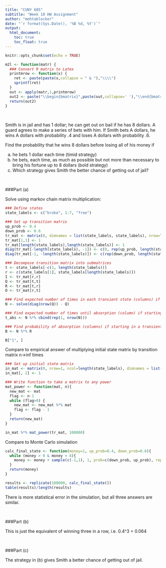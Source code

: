 ---
title: "CUNY 605"
subtitle: "Week 10 HW Assignment"
author: "mehtablocker"
date: "`r format(Sys.Date(), '%B %d, %Y')`"
output:
  html_document:
    toc: true
    toc_float: true
---

<style type="text/css">
h3 {
  color: DarkBlue;
}
</style>

```{r setup, include=FALSE}
knitr::opts_chunk$set(echo = TRUE)

m2l <- function(matr) {
  ### Convert R matrix to Latex
  printmrow <- function(x) {
    ret <- paste(paste(x,collapse = " & "),"\\\\")
    sprintf(ret)
  }
  out <- apply(matr,1,printmrow)
  out2 <- paste("\\begin{bmatrix}",paste(out,collapse=' '),"\\end{bmatrix}")
  return(out2)
}
```

<br>

Smith is in jail and has 1 dollar; he can get out on bail if he has 8 dollars. A guard agrees to make a series of bets with him. If Smith bets A dollars, he wins A dollars with probability .4 and loses A dollars with probability .6. 
 
Find the probability that he wins 8 dollars before losing all of his money if 
 
 
(a) he bets 1 dollar each time (timid strategy)
(b) he bets, each time, as much as possible but not more than necessary to bring his fortune up to 8 dollars (bold strategy)
(c) Which strategy gives Smith the better chance of getting out of jail?

<br>

###Part (a)

Solve using markov chain matrix multiplication:

```{r mcm}
### Define states
state_labels <- c("broke", 1:7, "free")

### Set up transition matrix
up_prob <- 0.4
down_prob <- 0.6
tr_mat <- matrix(0, dimnames = list(state_labels, state_labels), nrow=length(state_labels), ncol=length(state_labels))
tr_mat[1,1] <- 1
tr_mat[length(state_labels),length(state_labels)] <- 1
diag(tr_mat[-length(state_labels), -1]) <- c(0, rep(up_prob, length(state_labels)-2))
diag(tr_mat[-1, -length(state_labels)]) <- c(rep(down_prob, length(state_labels)-2), 0)

### Decompose transition matrix into submatrices
t <- state_labels[-c(1, length(state_labels))]
r <- c(state_labels[1], state_labels[length(state_labels)])
I <- tr_mat[r,r]
Q <- tr_mat[t,t]
R <- tr_mat[t,r]
O <- tr_mat[r,t]

### Find expected number of times in each transient state (columns) if starting in a transient state (rows)
N <- solve(diag(nrow(Q)) - Q)

### Find expected number of times until absorption (column) if starting in a transient state (rows)
t_abs <- N %*% cbind(rep(1, nrow(N)))

### Find probability of absorption (columns) if starting in a transient state (rows)
B <- N %*% R

B["1", ]
```

Compare to empirical answer of multiplying initial state matrix by transition matrix n->inf times

```{r emp}
### Set up initial state matrix
in_mat <- matrix(0, nrow=1, ncol=length(state_labels), dimnames = list("initial", state_labels))
in_mat[, 2] <- 1

### Write function to take a matrix to any power
mat_power <- function(mat, n){
  new_mat <- mat
  flag <- n-1
  while (flag>0) {
    new_mat <- new_mat %*% mat
    flag <- flag - 1
  }
  return(new_mat)
}

in_mat %*% mat_power(tr_mat, 100000)

```

Compare to Monte Carlo simulation

```{r monte}
calc_final_state <- function(money=1, up_prob=0.4, down_prob=0.6){
  while (money > 0 & money < 8){
    money <- money + sample(c(-1,1), 1, prob=c(down_prob, up_prob), replace=T)
  }
  return(money)
}

results <- replicate(100000, calc_final_state())
table(results)/length(results)

```

There is more statistical error in the simulation, but all three answers are similar.

<br>

###Part (b)

This is just the equivalent of winning three in a row, i.e. 0.4^3 = 0.064

<br>

###Part (c)

The strategy in (b) gives Smith a better chance of getting out of jail.
